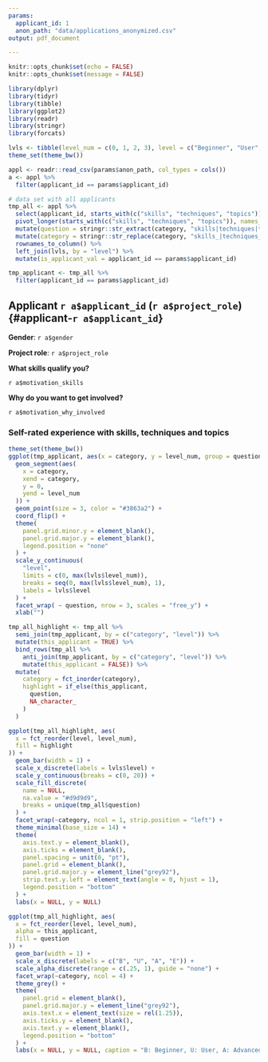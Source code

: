 ```yaml
---
params:
  applicant_id: 1
  anon_path: "data/applications_anonymized.csv"
output: pdf_document

---
```

<!-- THIS FILE IS NOT SUPPOSED TO BE KNITTED BY HAND
    INSTEAD IT IS KNIT AUTOMATICALLY 
    BY THE APPLICATIONS_REPORT.RMD FILE FOR EACH APPLICANT.
    YOU CAN EDIT THIS FILE IF YOU WANT TO CHANGE THE INFORMATION DISPLAYED FOR EACH APPLICANT
-->
```r
knitr::opts_chunk$set(echo = FALSE)
knitr::opts_chunk$set(message = FALSE)

library(dplyr)
library(tidyr)
library(tibble)
library(ggplot2)
library(readr)
library(stringr)
library(forcats)

lvls <- tibble(level_num = c(0, 1, 2, 3), level = c("Beginner", "User", "Advanced", "Expert"))
theme_set(theme_bw())
```

```r
appl <- readr::read_csv(params$anon_path, col_types = cols())
a <- appl %>% 
  filter(applicant_id == params$applicant_id)
```

```r
# data set with all applicants
tmp_all <- appl %>% 
  select(applicant_id, starts_with(c("skills", "techniques", "topics"))) %>% 
  pivot_longer(starts_with(c("skills", "techniques", "topics")), names_to = "category", values_to = "level") %>% 
  mutate(question = stringr::str_extract(category, "skills|techniques|topics")) %>% 
  mutate(category = stringr::str_replace(category, "skills_|techniques_|topics_", "")) %>% 
  rownames_to_column() %>% 
  left_join(lvls, by = "level") %>% 
  mutate(is_applicant_val = applicant_id == params$applicant_id)

tmp_applicant <- tmp_all %>% 
  filter(applicant_id == params$applicant_id)
```

## Applicant `r a$applicant_id` (`r a$project_role`) {#applicant-`r a$applicant_id`}
**Gender**: `r a$gender`

**Project role**: `r a$project_role`

**What skills qualify you?**

`r a$motivation_skills`

**Why do you want to get involved?**

`r a$motivation_why_involved`

### Self-rated experience with skills, techniques and topics 

```r
theme_set(theme_bw())
ggplot(tmp_applicant, aes(x = category, y = level_num, group = question)) +
  geom_segment(aes(
    x = category,
    xend = category,
    y = 0,
    yend = level_num
  )) +
  geom_point(size = 3, color = "#3863a2") +
  coord_flip() +
  theme(
    panel.grid.minor.y = element_blank(),
    panel.grid.major.y = element_blank(),
    legend.position = "none"
  ) +
  scale_y_continuous(
    "level",
    limits = c(0, max(lvls$level_num)),
    breaks = seq(0, max(lvls$level_num), 1),
    labels = lvls$level
  ) +
  facet_wrap( ~ question, nrow = 3, scales = "free_y") +
  xlab("")
```

```r
tmp_all_highlight <- tmp_all %>%
  semi_join(tmp_applicant, by = c("category", "level")) %>%
  mutate(this_applicant = TRUE) %>%
  bind_rows(tmp_all %>%
    anti_join(tmp_applicant, by = c("category", "level")) %>%
    mutate(this_applicant = FALSE)) %>%
  mutate(
    category = fct_inorder(category),
    highlight = if_else(this_applicant,
      question,
      NA_character_
    )
  )

ggplot(tmp_all_highlight, aes(
  x = fct_reorder(level, level_num),
  fill = highlight
)) +
  geom_bar(width = 1) +
  scale_x_discrete(labels = lvls$level) +
  scale_y_continuous(breaks = c(0, 20)) +
  scale_fill_discrete(
    name = NULL,
    na.value = "#d9d9d9",
    breaks = unique(tmp_all$question)
  ) +
  facet_wrap(~category, ncol = 1, strip.position = "left") +
  theme_minimal(base_size = 14) +
  theme(
    axis.text.y = element_blank(),
    axis.ticks = element_blank(),
    panel.spacing = unit(0, "pt"),
    panel.grid = element_blank(),
    panel.grid.major.y = element_line("grey92"),
    strip.text.y.left = element_text(angle = 0, hjust = 1),
    legend.position = "bottom"
  ) +
  labs(x = NULL, y = NULL)
```

```r
ggplot(tmp_all_highlight, aes(
  x = fct_reorder(level, level_num),
  alpha = this_applicant,
  fill = question
)) +
  geom_bar(width = 1) +
  scale_x_discrete(labels = c("B", "U", "A", "E")) +
  scale_alpha_discrete(range = c(.25, 1), guide = "none") +
  facet_wrap(~category, ncol = 4) +
  theme_grey() +
  theme(
    panel.grid = element_blank(),
    panel.grid.major.y = element_line("grey92"),
    axis.text.x = element_text(size = rel(1.25)),
    axis.ticks.y = element_blank(),
    axis.text.y = element_blank(),
    legend.position = "bottom"
  ) +
  labs(x = NULL, y = NULL, caption = "B: Beginner, U: User, A: Advanced, E: Expert")
```

